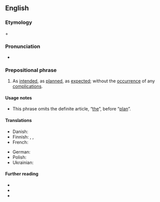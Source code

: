 ==English==

===Etymology===
{{m|en|according to}} + {{m|en|plan}}

===Pronunciation===
* {{a|GenAm}} {{IPA|en|/əˈkɔɹdɪŋ tə ˈplæn/}}

===Prepositional phrase===
{{en-prep phrase}}

# As [[intend]]ed, as [[plan]]ned, as [[expect]]ed; without the [[occurrence]] of any [[complication]]s.
#: {{uxi|en|to go according to plan}}
#: {{syn|en|to plan}}

====Usage notes====
* This phrase omits the definite article, “[[the]]”, before “[[plan]]”.

====Translations====
{{trans-top|as intended, as planned}}
* Danish: {{t|da|efter planen}}
* Finnish: {{t|fi|[[suunnitelma]]n [[mukaan]]}}, {{t|fi|[[suunnitelma]]n [[mukaisesti]]}}, {{t|fi|[[suunnitelma|suunnitelmien]] [[mukaisesti]]}}
* French: {{t|fr|comme prévu}}
{{trans-mid}}
* German: {{t|de|nach Plan}}
* Polish: {{t|pl|zgodnie z planem}}
* Ukrainian: {{t+|uk|[[за]] [[план|пла́ном]]}}
{{trans-bottom}}

====Further reading====
* {{R:Lexico|go according to plan}}
* {{R:MWO}}
* {{R:Collins}}